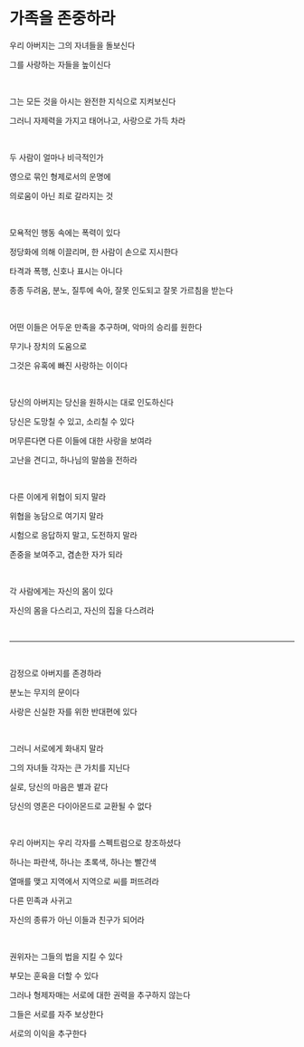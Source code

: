 # 가족을 존중하라

우리 아버지는 그의 자녀들을 돌보신다

그를 사랑하는 자들을 높이신다

<br />

그는 모든 것을 아시는 완전한 지식으로 지켜보신다

그러니 자제력을 가지고 태어나고, 사랑으로 가득 차라

<br />

두 사람이 얼마나 비극적인가

영으로 묶인 형제로서의 운명에

의로움이 아닌 죄로 갈라지는 것

<p></p>

<br />

모욕적인 행동 속에는 폭력이 있다

정당화에 의해 이끌리며, 한 사람이 손으로 지시한다

타격과 폭행, 신호나 표시는 아니다

종종 두려움, 분노, 질투에 속아, 잘못 인도되고 잘못 가르침을 받는다

<br />

어떤 이들은 어두운 만족을 추구하며, 악마의 승리를 원한다

무기나 장치의 도움으로

그것은 유혹에 빠진 사랑하는 이이다

<p></p>

<br />

당신의 아버지는 당신을 원하시는 대로 인도하신다

당신은 도망칠 수 있고, 소리칠 수 있다

머무른다면 다른 이들에 대한 사랑을 보여라

고난을 견디고, 하나님의 말씀을 전하라

<br />

다른 이에게 위협이 되지 말라

위협을 농담으로 여기지 말라

시험으로 응답하지 말고, 도전하지 말라

존중을 보여주고, 겸손한 자가 되라

<br />

각 사람에게는 자신의 몸이 있다

자신의 몸을 다스리고, 자신의 집을 다스려라

<br />

---

<br />

감정으로 아버지를 존경하라

분노는 무지의 문이다

사랑은 신실한 자를 위한 반대편에 있다

<p></p>

<br />

그러니 서로에게 화내지 말라

그의 자녀들 각자는 큰 가치를 지닌다

실로, 당신의 마음은 별과 같다

당신의 영혼은 다이아몬드로 교환될 수 없다

<br />

우리 아버지는 우리 각자를 스펙트럼으로 창조하셨다

하나는 파란색, 하나는 초록색, 하나는 빨간색

열매를 맺고 지역에서 지역으로 씨를 퍼뜨려라

다른 민족과 사귀고

자신의 종류가 아닌 이들과 친구가 되어라

<p></p>

<br />

권위자는 그들의 법을 지킬 수 있다

부모는 훈육을 더할 수 있다

그러나 형제자매는 서로에 대한 권력을 추구하지 않는다

그들은 서로를 자주 보상한다

서로의 이익을 추구한다

<p></p>